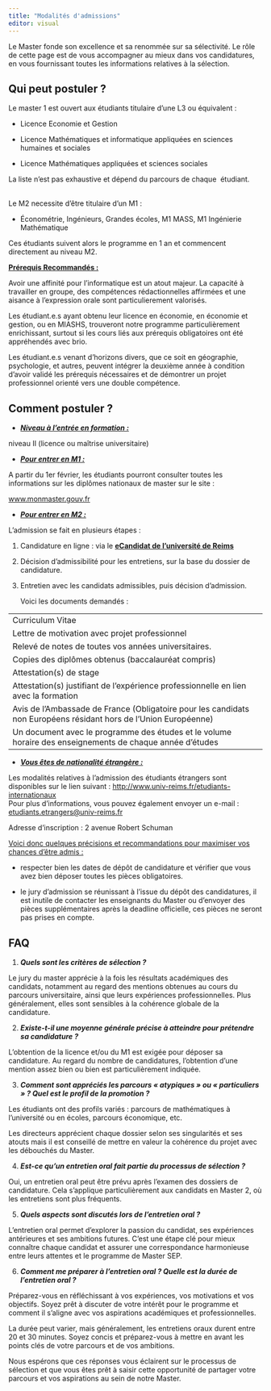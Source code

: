 ```yaml
---
title: "Modalités d'admissions"
editor: visual
---
```


Le Master fonde son excellence et sa renommée sur sa sélectivité. Le rôle de cette page est de vous accompagner au mieux dans vos candidatures, en vous fournissant toutes les informations relatives à la sélection.

## Qui peut postuler ?

Le master 1 est ouvert aux étudiants titulaire d'une L3 ou équivalent :

-   Licence Economie et Gestion

-   Licence Mathématiques et informatique appliquées en sciences humaines et sociales

-   Licence Mathématiques appliquées et sciences sociales

La liste n'est pas exhaustive et dépend du parcours de chaque  étudiant.

\
Le M2 necessite d'être titulaire d'un M1 :

-   Économétrie, Ingénieurs, Grandes écoles, M1 MASS, M1 Ingénierie Mathématique

Ces étudiants suivent alors le programme en 1 an et commencent directement au niveau M2.

[**Prérequis Recommandés :**]{.underline}

Avoir une affinité pour l'informatique est un atout majeur. La capacité à travailler en groupe, des compétences rédactionnelles affirmées et une aisance à l'expression orale sont particulierement valorisés.

Les étudiant.e.s ayant obtenu leur licence en économie, en économie et gestion, ou en MIASHS, trouveront notre programme particulièrement enrichissant, surtout si les cours liés aux prérequis obligatoires ont été appréhendés avec brio.

Les étudiant.e.s venant d'horizons divers, que ce soit en géographie, psychologie, et autres, peuvent intégrer la deuxième année à condition d'avoir validé les prérequis nécessaires et de démontrer un projet professionnel orienté vers une double compétence.

## Comment postuler ?

-   [***Niveau à l'entrée en formation :***]{.underline}

niveau II (licence ou maîtrise universitaire)

-   [***Pour entrer en M1 :***]{.underline}

A partir du 1er février, les étudiants pourront consulter toutes les informations sur les diplômes nationaux de master sur le site :

[www.monmaster.gouv.fr](http://www.monmaster.gouv.fr/)

-   [***Pour entrer en M2 :***]{.underline}

L'admission se fait en plusieurs étapes :

1.  Candidature en ligne : via le [**eCandidat de l'université de Reims**](https://candidatures.univ-reims.fr/candidat/#!accueilView)

2.  Décision d'admissibilité pour les entretiens, sur la base du dossier de candidature.

3.  Entretien avec les candidats admissibles, puis décision d'admission.

    Voici les documents demandés :

|                                                                                                                  |
|------------------------------------------------------------------------|
| Curriculum Vitae                                                                                                 |
| Lettre de motivation avec projet professionnel                                                                   |
| Relevé de notes de toutes vos années universitaires.                                                             |
| Copies des diplômes obtenus (baccalauréat compris)                                                               |
| Attestation(s) de stage                                                                                          |
| Attestation(s) justifiant de l'expérience professionnelle en lien avec la formation                              |
| Avis de l'Ambassade de France (Obligatoire pour les candidats non Européens résidant hors de l'Union Européenne) |
| Un document avec le programme des études et le volume horaire des enseignements de chaque année d'études         |

-   [***Vous êtes de nationalité étrangère :***]{.underline}

Les modalités relatives à l'admission des étudiants étrangers sont disponibles sur le lien suivant : <http://www.univ-reims.fr/etudiants-internationaux>\
Pour plus d'informations, vous pouvez également envoyer un e-mail : [etudiants.etrangers\@univ-reims.fr](mailto:etudiants.etrangers@univ-reims.fr)

Adresse d'inscription : 2 avenue Robert Schuman

[Voici donc quelques précisions et recommandations pour maximiser vos chances d'être admis :]{.underline}

-   respecter bien les dates de dépôt de candidature et vérifier que vous avez bien déposer toutes les pièces obligatoires.

-   le jury d'admission se réunissant à l'issue du dépôt des candidatures, il est inutile de contacter les enseignants du Master ou d'envoyer des pièces supplémentaires après la deadline officielle, ces pièces ne seront pas prises en compte.

## FAQ

1.  ***Quels sont les critères de sélection ?***

Le jury du master apprécie à la fois les résultats académiques des candidats, notamment au regard des mentions obtenues au cours du parcours universitaire, ainsi que leurs expériences professionnelles. Plus généralement, elles sont sensibles à la cohérence globale de la candidature.

2.  ***Existe-t-il une moyenne générale précise à atteindre pour prétendre sa candidature ?***

L'obtention de la licence et/ou du M1 est exigée pour déposer sa candidature. Au regard du nombre de candidatures, l'obtention d'une mention assez bien ou bien est particulièrement indiquée.

3.  ***Comment sont appréciés les parcours « atypiques » ou « particuliers » ? Quel est le profil de la promotion ?***

Les étudiants ont des profils variés : parcours de mathématiques à l'université ou en écoles, parcours économique, etc.

Les directeurs apprécient chaque dossier selon ses singularités et ses atouts mais il est conseillé de mettre en valeur la cohérence du projet avec les débouchés du Master.

4.  ***Est-ce qu'un entretien oral fait partie du processus de sélection ?***

Oui, un entretien oral peut être prévu après l'examen des dossiers de candidature. Cela s'applique particulièrement aux candidats en Master 2, où les entretiens sont plus fréquents.

5.  ***Quels aspects sont discutés lors de l'entretien oral ?***

L'entretien oral permet d'explorer la passion du candidat, ses expériences antérieures et ses ambitions futures. C'est une étape clé pour mieux connaître chaque candidat et assurer une correspondance harmonieuse entre leurs attentes et le programme de Master SEP.

6.  ***Comment me préparer à l'entretien oral ? Quelle est la durée de l'entretien oral ?***

Préparez-vous en réfléchissant à vos expériences, vos motivations et vos objectifs. Soyez prêt à discuter de votre intérêt pour le programme et comment il s'aligne avec vos aspirations académiques et professionnelles.

La durée peut varier, mais généralement, les entretiens oraux durent entre 20 et 30 minutes. Soyez concis et préparez-vous à mettre en avant les points clés de votre parcours et de vos ambitions.

Nous espérons que ces réponses vous éclairent sur le processus de sélection et que vous êtes prêt à saisir cette opportunité de partager votre parcours et vos aspirations au sein de notre Master.
